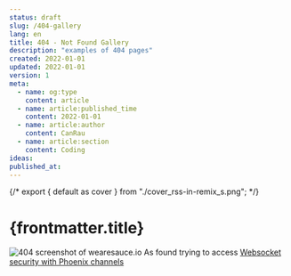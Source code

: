 ```yaml
---
status: draft
slug: /404-gallery
lang: en
title: 404 - Not Found Gallery
description: "examples of 404 pages"
created: 2022-01-01
updated: 2022-01-01
version: 1
meta:
  - name: og:type
    content: article
  - name: article:published_time
    content: 2022-01-01
  - name: article:author
    content: CanRau
  - name: article:section
    content: Coding
ideas:
published_at:
---
```


{/* export { default as cover } from "./cover_rss-in-remix_s.png"; */}

# {frontmatter.title}

![404 screenshot of wearesauce.io](./404_wearesauce.io.png) As found trying to access
[Websocket security with Phoenix channels](https://wearesauce.io/developer-blog/2018/5/13/websocket-security-with-phoenix-channels)
